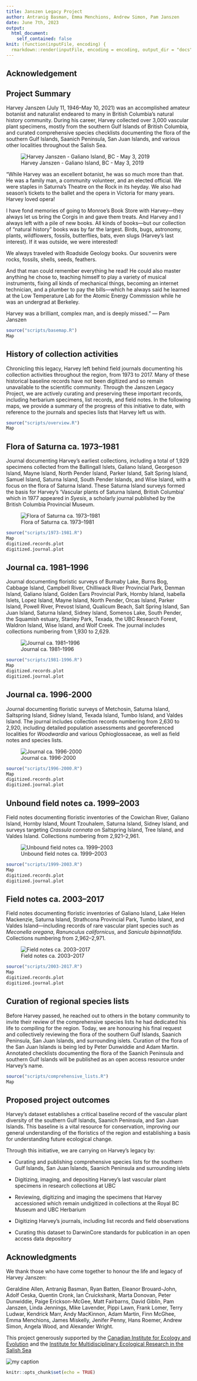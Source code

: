 ```yaml
---
title: Janszen Legacy Project
author: Antranig Basman, Emma Menchions, Andrew Simon, Pam Janszen
date: June 7th, 2023
output: 
  html_document:
    self_contained: false
knit: (function(inputFile, encoding) {
  rmarkdown::render(inputFile, encoding = encoding, output_dir = "docs", output_options = list(copy_resources = TRUE)) })
---
```

## Acknowledgement

<span class="mxcw-nonLeafletPane mxcw-paneName-Acknowledgement html-widget leaflet"></span>

## Project Summary

Harvey Janszen (July 11, 1946–May 10, 2021) was an accomplished amateur botanist and naturalist endeared to many in British Columbia's natural history community. During his career, Harvey collected over 3,000 vascular plant specimens, mostly from the southern Gulf Islands of British Columbia, and curated comprehensive species checklists documenting the flora of the southern Gulf Islands, Saanich Peninsula, San Juan Islands, and various other localities throughout the Salish Sea. 

![Harvey Janszen - Galiano Island, BC - May 3, 2019](media/HJ.png){.data-pane}
<div class="data-pane">
<p>"While Harvey was an excellent botanist, he was so much more than that. He was a family man, a community volunteer, and an elected official. We were staples in Saturna’s Theatre on the Rock in its heyday. We also had season’s tickets to the ballet and the opera in Victoria for many years. Harvey loved opera!</p>

<p>I have fond memories of going to Monroe’s Book Store with Harvey—they always let us bring the Corgis in and gave them treats. And Harvey and I always left with a pile of new books. All kinds of books—but our collection of “natural history” books was by far the largest. Birds, bugs, astronomy, plants, wildflowers, fossils, butterflies, bats, even slugs (Harvey’s last interest). If it was outside, we were interested!</p>

<p>We always traveled with Roadside Geology books. Our souvenirs were rocks, fossils, shells, seeds, feathers.</p>

<p>And that man could remember everything he read! He could also master anything he chose to, teaching himself to play a variety of musical instruments, fixing all kinds of mechanical things, becoming an internet technician, and a plumber to pay the bills—which he always said he learned at the Low Temperature Lab for the Atomic Energy Commission while he was an undergrad at Berkeley.</p>

<p>Harvey was a brilliant, complex man, and is deeply missed." — Pam Janszen</p>
</div>

```r
source("scripts/basemap.R")
Map
```

## History of collection activities

Chronicling this legacy, Harvey left behind field journals documenting his collection activities throughout the region, from 1973 to 2017. Many of these historical baseline records have not been digitized and so remain unavailable to the scientific community. Through the Janszen Legacy Project, we are actively curating and preserving these important records, including herbarium specimens, list records, and field notes. In the following maps, we provide a summary of the progress of this initiative to date, with reference to the journals and species lists that Harvey left us with.

```r
source("scripts/overview.R")
Map
```

## Flora of Saturna ca. 1973–1981

Journal documenting Harvey’s earliest collections, including a total of 1,929 specimens collected from the Ballingall Islets, Galiano Island, Georgeson Island, Mayne Island, North Pender Island, Parker Island, Salt Spring Island, Samuel Island, Saturna Island, South Pender Islands, and Wise Island, with a focus on the flora of Saturna Island. These Saturna Island surveys formed the basis for Harvey's 'Vascular plants of Saturna Island, British Columbia' which in 1977 appeared in *Syesis*, a scholarly journal published by the British Columbia Provincial Museum.

![Flora of Saturna ca. 1973–1981](media/1973-1981.png){.data-pane}

```r
source("scripts/1973-1981.R")
Map
digitized.records.plot
digitized.journal.plot
```

## Journal ca. 1981–1996

Journal documenting floristic surveys of Burnaby Lake, Burns Bog, Cabbage Island, Campbell River, Chilliwack River Provincial Park, Denman Island, Galiano Island, Golden Ears Provincial Park, Hornby Island, Isabella Islets, Lopez Island, Mayne Island, North Pender, Orcas Island, Parker Island, Powell River, Prevost Island, Qualicum Beach, Salt Spring Island, San Juan Island, Saturna Island, Sidney Island, Somenos Lake, South Pender, the Squamish estuary, Stanley Park, Texada, the UBC Research Forest, Waldron Island, Wise Island, and Wolf Creek. The journal includes collections numbering from 1,930 to 2,629.

![Journal ca. 1981–1996](media/1981-1996.png){.data-pane}

```r
source("scripts/1981-1996.R")
Map
digitized.records.plot
digitized.journal.plot
```

## Journal ca. 1996-2000

Journal documenting floristic surveys of Metchosin, Saturna Island, Saltspring Island, Sidney Island, Texada Island, Tumbo Island, and Valdes Island. The journal includes collection records numbering from 2,630 to 2,920, including detailed population assessments and georeferenced localities for *Woodwardia* and various Ophioglossaceae, as well as field notes and species lists.

![Journal ca. 1996-2000](media/1996-2000.png){.data-pane}

```r
source("scripts/1996-2000.R")
Map
digitized.records.plot
digitized.journal.plot
```

## Unbound field notes ca. 1999–2003

Field notes documenting floristic inventories of the Cowichan River, Galiano Island, Hornby Island, Mount Tzouhalem, Saturna Island, Sidney Island, and surveys targeting *Crassula connata* on Saltspring Island, Tree Island, and Valdes Island. Collections numbering from 2,921–2,961.

![Unbound field notes ca. 1999–2003](media/1999-2003.png){.data-pane}

```r
source("scripts/1999-2003.R")
Map
digitized.records.plot
digitized.journal.plot
```

## Field notes ca. 2003–2017

Field notes documenting floristic inventories of Galiano Island, Lake Helen Mackenzie, Saturna Island, Strathcona Provincial Park, Tumbo Island, and Valdes Island—including records of rare vascular plant species such as *Meconella oregana*, *Ranunculus californicus*, and *Sanicula bipinnatifida*. Collections numbering from 2,962–2,971.

![Field notes ca. 2003–2017](media/2003-2017.png){.data-pane}

```r
source("scripts/2003-2017.R")
Map
digitized.records.plot
digitized.journal.plot
```

## Curation of regional species lists

Before Harvey passed, he reached out to others in the botany community to invite their review of the comprehensive species lists he had dedicated his life to compiling for the region. Today, we are honouring his final request and collectively reviewing the flora of the southern Gulf Islands, Saanich Peninsula, San Juan Islands, and surrounding islets. Curation of the flora of the San Juan Islands is being led by Peter Dunwiddie and Adam Martin. Annotated checklists documenting the flora of the Saanich Peninsula and southern Gulf Islands will be published as an open access resource under Harvey's name.

```r
source("scripts/comprehensive_lists.R")
Map
```

## Proposed project outcomes

Harvey's dataset establishes a critical baseline record of the vascular plant diversity of the southern Gulf Islands, Saanich Peninsula, and San Juan Islands. This baseline is a vital resource for conservation, improving our general understanding of the floristics of the region and establishing a basis for understanding future ecological change. 

Through this initiative, we are carrying on Harvey's legacy by:

* Curating and publishing comprehensive species lists for the southern Gulf Islands, San Juan Islands, Saanich Peninsula and surrounding islets

* Digitizing, imaging, and depositing Harvey's last vascular plant specimens in research collections at UBC

* Reviewing, digitizing and imaging the specimens that Harvey accessioned which remain undigitized in collections at the Royal BC Museum and UBC Herbarium

* Digitizing Harvey's journals, including list records and field observations

* Curating this dataset to DarwinCore standards for publication in an open access data depository

## Acknowledgments

We thank those who have come together to honour the life and legacy of Harvey Janszen:

Geraldine Allen, Antranig Basman, Ryan Batten, Eleanor Brouard-John, Adolf Ceska, Quentin Cronk, Ian Cruickshank, Marta Donovan, Peter Dunwiddie, Paige Erickson-McGee, Matt Fairbarns, David Giblin, Pam Janszen, Linda Jennings,  Mike Lavender, Pippi Lawn, Frank Lomer, Terry Ludwar, Kendrick Marr, Andy MacKinnon, Adam Martin, Finn McGhee, Emma Menchions, James Miskelly, Jenifer Penny, Hans Roemer, Andrew Simon, Angela Wood, and Alexander Wright.

This project generously supported by the [Canadian Institute for Ecology and Evolution](https://www.ciee-icee.ca/ldp.html) and the [Institute for Multidisciplinary Ecological Research in the Salish Sea](https://www.imerss.org)

![my caption](media/ciee_imerss.png)\

```r
knitr::opts_chunk$set(echo = TRUE)
```
